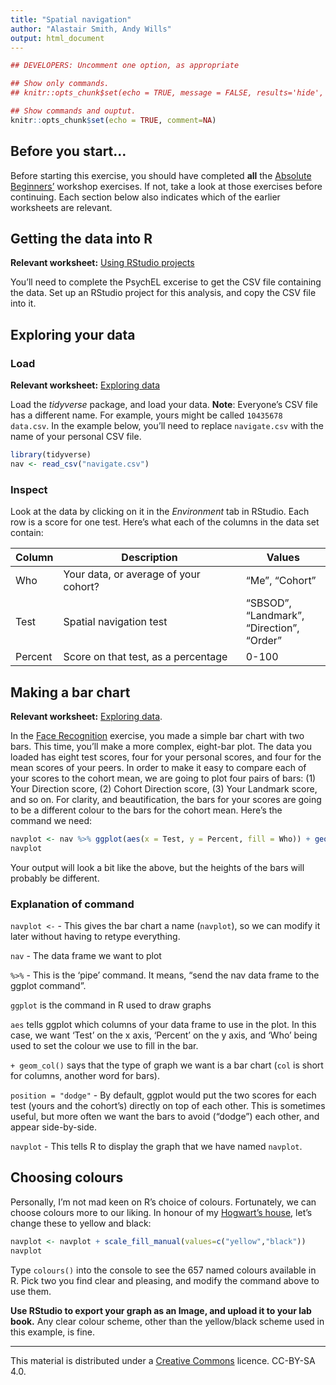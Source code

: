 ```yaml
---
title: "Spatial navigation"
author: "Alastair Smith, Andy Wills"
output: html_document
---
```


```r
## DEVELOPERS: Uncomment one option, as appropriate

## Show only commands.
## knitr::opts_chunk$set(echo = TRUE, message = FALSE, results='hide', fig.keep = 'none', comment=NA)

## Show commands and ouptut.
knitr::opts_chunk$set(echo = TRUE, comment=NA)
```

## Before you start...
Before starting this exercise, you should have completed **all** the [Absolute Beginners'](index.html) workshop exercises. If not, take a look at those exercises before continuing. Each section below also indicates which of the earlier worksheets are relevant.

## Getting the data into R
**Relevant worksheet:** [Using RStudio projects](using-projects.html)

You'll need to complete the PsychEL excerise to get the CSV file containing the data. Set up an RStudio project for this analysis, and copy the CSV file into it. 

## Exploring your data

### Load
**Relevant worksheet:** [Exploring data](exploring-incomes.html) 

Load the _tidyverse_ package, and load your data. 
**Note**: Everyone's CSV file has a different name. For example, yours might be called `10435678 data.csv`. In the example below, you'll need to replace `navigate.csv` with the name of your personal CSV file.

```r
library(tidyverse)
nav <- read_csv("navigate.csv")
```

### Inspect
Look at the data by clicking on it in the _Environment_ tab in RStudio. Each row is a score for one test. Here's what each of the columns in the data set contain:

| Column    | Description                             | Values             |
| --------- | --------------------------------------- | ------------------ |
| Who       | Your data, or average of your cohort?   | "Me", "Cohort"     |
| Test      | Spatial navigation test                 | "SBSOD", "Landmark", "Direction", "Order" |
| Percent     | Score on that test, as a percentage     | 0-100 |

## Making a bar chart

**Relevant worksheet:** [Exploring data](exploring-incomes.html). 

In the [Face Recognition](face-recog.html) exercise, you made a simple bar chart with two bars. This time, you'll make a more complex, eight-bar plot. The data you loaded has eight test scores, four for your personal scores, and four for the mean scores of your peers. In order to make it easy to compare each of your scores to the cohort mean, we are going to plot four pairs of bars: (1) Your Direction score, (2) Cohort Direction score, (3) Your Landmark score, and so on. For clarity, and beautification, the bars for your scores are going to be a different colour to the bars for the cohort mean. Here's the command we need:

```r
navplot <- nav %>% ggplot(aes(x = Test, y = Percent, fill = Who)) + geom_col(position = "dodge")
navplot
```

Your output will look a bit like the above, but the heights of the bars will probably be different. 

### Explanation of command

`navplot <- ` - This gives the bar chart a name (`navplot`), so we can modify it later without having to retype everything.

`nav` - The data frame we want to plot

`%>%` - This is the 'pipe' command. It means, "send the nav data frame to the ggplot command".

`ggplot` is the command in R used to draw graphs

`aes` tells ggplot which columns of your data frame to use in the plot. In this case, we want 'Test' on the x axis, 'Percent' on the y axis, and 'Who' being used to set the colour we use to fill in the bar.

`+ geom_col()` says that the type of graph we want is a bar chart (`col` is short for columns, another word for bars). 

`position = "dodge"` - By default, ggplot would put the two scores for each test (yours and the cohort's) directly on top of each other. This is sometimes useful, but more often we want the bars to avoid ("dodge") each other, and appear side-by-side. 

`navplot` - This tells R to display the graph that we have named `navplot`.

## Choosing colours

Personally, I'm not mad keen on R's choice of colours. Fortunately, we can choose colours more to our liking. In honour of my [Hogwart's house](https://en.wikipedia.org/wiki/Hogwarts#Hufflepuff), let's change these to yellow and black:

```r
navplot <- navplot + scale_fill_manual(values=c("yellow","black"))
navplot
```

Type `colours()` into the console to see the 657 named colours available in R. Pick two you find clear and pleasing, and modify the command above to use them. 

**Use RStudio to export your graph as an Image, and upload it to your lab book.** Any clear colour scheme, other than the yellow/black scheme used in this example, is fine. 

___

This material is distributed under a [Creative Commons](https://creativecommons.org/) licence. CC-BY-SA 4.0. 


